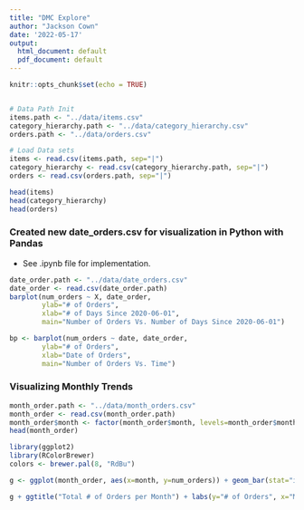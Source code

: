 ```yaml
---
title: "DMC Explore"
author: "Jackson Cown"
date: '2022-05-17'
output:
  html_document: default
  pdf_document: default
---
```


```r
knitr::opts_chunk$set(echo = TRUE)


# Data Path Init
items.path <- "../data/items.csv"
category_hierarchy.path <- "../data/category_hierarchy.csv"
orders.path <- "../data/orders.csv"

# Load Data sets
items <- read.csv(items.path, sep="|")
category_hierarchy <- read.csv(category_hierarchy.path, sep="|")
orders <- read.csv(orders.path, sep="|")
```


```r
head(items)
head(category_hierarchy)
head(orders)
```

### Created new date_orders.csv for visualization in Python with Pandas

- See .ipynb file for implementation.

```r
date_order.path <- "../data/date_orders.csv"
date_order <- read.csv(date_order.path)
barplot(num_orders ~ X, date_order,
        ylab="# of Orders",
        xlab="# of Days Since 2020-06-01",
        main="Number of Orders Vs. Number of Days Since 2020-06-01")
```

```r
bp <- barplot(num_orders ~ date, date_order,
        ylab="# of Orders",
        xlab="Date of Orders",
        main="Number of Orders Vs. Time")
```

### Visualizing Monthly Trends

```r
month_order.path <- "../data/month_orders.csv"
month_order <- read.csv(month_order.path)
month_order$month <- factor(month_order$month, levels=month_order$month)
head(month_order)
```


```r
library(ggplot2)
library(RColorBrewer)
colors <- brewer.pal(8, "RdBu") 

g <- ggplot(month_order, aes(x=month, y=num_orders)) + geom_bar(stat="identity", fill=colors)

g + ggtitle("Total # of Orders per Month") + labs(y="# of Orders", x="Month")
```

```r

```






